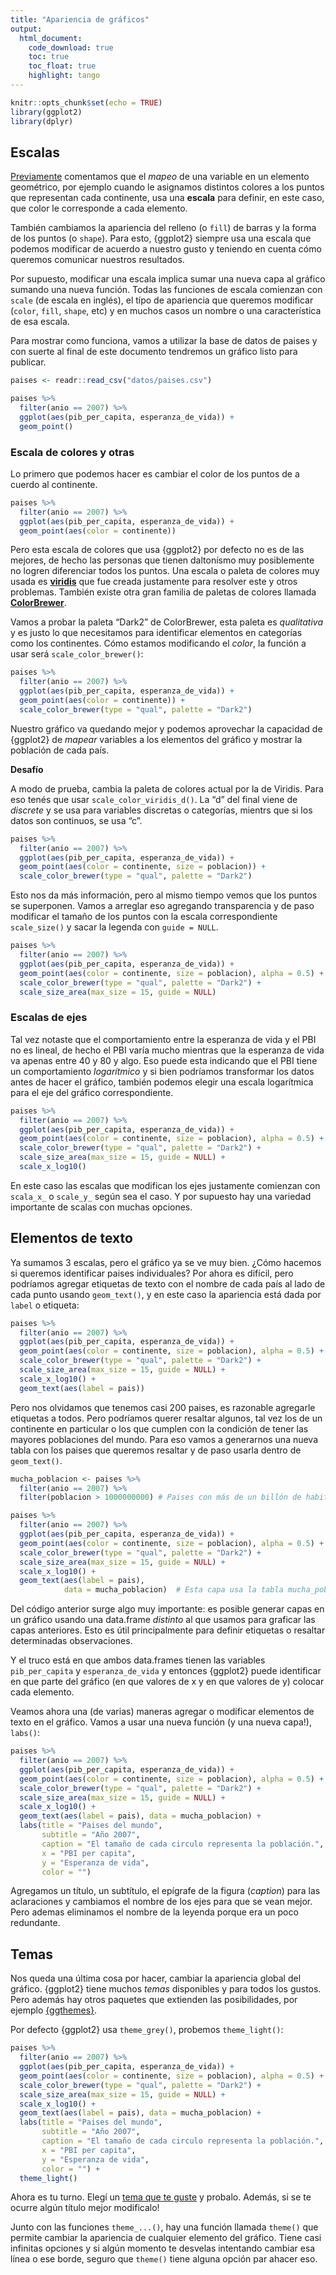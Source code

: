 ```yaml
---
title: "Apariencia de gráficos"
output: 
  html_document:
    code_download: true
    toc: true
    toc_float: true
    highlight: tango
---
```


```r
knitr::opts_chunk$set(echo = TRUE)
library(ggplot2)
library(dplyr)
```

## Escalas

[Previamente](06-graficos-I.html) comentamos que el *mapeo* de una variable en un elemento geométrico, por ejemplo cuando le asignamos distintos colores a los puntos que representan cada continente, usa una **escala** para definir, en este caso, que color le corresponde a cada elemento. 

También cambiamos la apariencia del relleno (o `fill`) de barras y la forma de los puntos (o `shape`). Para esto, {ggplot2} siempre usa una escala que podemos modificar de acuerdo a nuestro gusto y teniendo en cuenta cómo queremos comunicar nuestros resultados. 

Por supuesto, modificar una escala implica sumar una nueva capa al gráfico sumando una nueva función. Todas las funciones de escala comienzan con `scale` (de escala en inglés), el típo de apariencia que queremos modificar (`color`, `fill`, `shape`, etc) y en muchos casos un nombre o una característica de esa escala. 

Para mostrar como funciona, vamos a utilizar la base de datos de paises y con suerte al final de este documento tendremos un gráfico listo para publicar.

```r
paises <- readr::read_csv("datos/paises.csv")

paises %>% 
  filter(anio == 2007) %>% 
  ggplot(aes(pib_per_capita, esperanza_de_vida)) +
  geom_point()

```

### Escala de colores y otras

Lo primero que podemos hacer es cambiar el color de los puntos de a cuerdo al continente.

```r
paises %>% 
  filter(anio == 2007) %>% 
  ggplot(aes(pib_per_capita, esperanza_de_vida)) +
  geom_point(aes(color = continente))
```

Pero esta escala de colores que usa {ggplot2} por defecto no es de las mejores, de hecho las personas que tienen daltonísmo muy posiblemente no logren diferenciar todos los puntos. Una escala o paleta de colores muy usada es [**viridis**](https://cran.r-project.org/web/packages/viridis/vignettes/intro-to-viridis.html) que fue creada justamente para resolver este y otros problemas. También existe otra gran familia de paletas de colores llamada [**ColorBrewer**](https://colorbrewer2.org/).

Vamos a probar la paleta "Dark2" de ColorBrewer, esta paleta es *qualitativa* y es justo lo que necesitamos para identificar elementos en categorías como los continentes. Cómo estamos modificando el *color*, la función a usar será `scale_color_brewer()`:

```r
paises %>% 
  filter(anio == 2007) %>% 
  ggplot(aes(pib_per_capita, esperanza_de_vida)) +
  geom_point(aes(color = continente)) +
  scale_color_brewer(type = "qual", palette = "Dark2")
```

Nuestro gráfico va quedando mejor y podemos aprovechar la capacidad de {ggplot2} de *mapear* variables a los elementos del gráfico y mostrar la población de cada país.

::: {.alert .alert-info}
**Desafío**

A modo de prueba, cambia la paleta de colores actual por la de Viridis. Para eso tenés que usar `scale_color_viridis_d()`. La "d" del final viene de *discrete* y se usa para variables discretas o categorías, mientrs que si los datos son continuos, se usa "c".
:::

```r
paises %>% 
  filter(anio == 2007) %>% 
  ggplot(aes(pib_per_capita, esperanza_de_vida)) +
  geom_point(aes(color = continente, size = poblacion)) +
  scale_color_brewer(type = "qual", palette = "Dark2")
```

Esto nos da más información, pero al mismo tiempo vemos que los puntos se superponen. Vamos a arreglar eso agregando transparencia y de paso modificar el tamaño de los puntos con la escala correspondiente `scale_size()` y sacar la legenda con `guide = NULL`.

```r
paises %>% 
  filter(anio == 2007) %>% 
  ggplot(aes(pib_per_capita, esperanza_de_vida)) +
  geom_point(aes(color = continente, size = poblacion), alpha = 0.5) +
  scale_color_brewer(type = "qual", palette = "Dark2") +
  scale_size_area(max_size = 15, guide = NULL)
```

### Escalas de ejes

Tal vez notaste que el comportamiento entre la esperanza de vida y el PBI no es lineal, de hecho el PBI varía mucho mientras que la esperanza de vida va apenas entre 40 y 80 y algo. Eso puede esta indicando que el PBI tiene un comportamiento *logarítmico* y si bien podríamos transformar los datos antes de hacer el gráfico, también podemos elegir una escala logarítmica para el eje del gráfico correspondiente. 

```r
paises %>% 
  filter(anio == 2007) %>% 
  ggplot(aes(pib_per_capita, esperanza_de_vida)) +
  geom_point(aes(color = continente, size = poblacion), alpha = 0.5) +
  scale_color_brewer(type = "qual", palette = "Dark2") +
  scale_size_area(max_size = 15, guide = NULL) +
  scale_x_log10()
```

En este caso las escalas que modifican los ejes justamente comienzan con `scala_x_` o `scale_y_` según sea el caso. Y por supuesto hay una variedad importante de scalas con muchas opciones. 

## Elementos de texto

Ya sumamos 3 escalas, pero el gráfico ya se ve muy bien. ¿Cómo hacemos si queremos identificar paises individuales? Por ahora es difícil, pero podríamos agregar etiquetas de texto con el nombre de cada país al lado de cada punto usando `geom_text()`, y en este caso la apariencia está dada por `label` o etiqueta:

```r
paises %>% 
  filter(anio == 2007) %>% 
  ggplot(aes(pib_per_capita, esperanza_de_vida)) +
  geom_point(aes(color = continente, size = poblacion), alpha = 0.5) +
  scale_color_brewer(type = "qual", palette = "Dark2") +
  scale_size_area(max_size = 15, guide = NULL) +
  scale_x_log10() +
  geom_text(aes(label = pais)) 
```

Pero nos olvidamos que tenemos casi 200 paises, es razonable agregarle etiquetas a todos. Pero podríamos querer resaltar algunos, tal vez los de un continente en particular o los que cumplen con la condición de tener las mayores poblaciones del mundo. Para eso vamos a generarnos una nueva tabla con los paises que queremos resaltar y de paso usarla dentro de `geom_text()`.

```r
mucha_poblacion <- paises %>% 
  filter(anio == 2007) %>% 
  filter(poblacion > 1000000000) # Paises con más de un billón de habitantes!

paises %>% 
  filter(anio == 2007) %>% 
  ggplot(aes(pib_per_capita, esperanza_de_vida)) +
  geom_point(aes(color = continente, size = poblacion), alpha = 0.5) +
  scale_color_brewer(type = "qual", palette = "Dark2") +
  scale_size_area(max_size = 15, guide = NULL) +
  scale_x_log10() +
  geom_text(aes(label = pais), 
            data = mucha_poblacion)  # Esta capa usa la tabla mucha_población!
```

::: {.alert .alert-success}

Del código anterior surge algo muy importante: es posible generar capas en un gráfico usando una data.frame *distinto* al que usamos para graficar las capas anteriores. Esto es útil principalmente para definir etiquetas o resaltar determinadas observaciones. 

Y el truco está en que ambos data.frames tienen las variables `pib_per_capita` y `esperanza_de_vida` y entonces {ggplot2} puede identificar en que parte del gráfico (en que valores de x y en que valores de y) colocar cada elemento.
:::

Veamos ahora una (de varias) maneras agregar o modificar elementos de texto en el gráfico. Vamos a usar una nueva función (y una nueva capa!), `labs()`:

```r
paises %>% 
  filter(anio == 2007) %>% 
  ggplot(aes(pib_per_capita, esperanza_de_vida)) +
  geom_point(aes(color = continente, size = poblacion), alpha = 0.5) +
  scale_color_brewer(type = "qual", palette = "Dark2") +
  scale_size_area(max_size = 15, guide = NULL) +
  scale_x_log10() +
  geom_text(aes(label = pais), data = mucha_poblacion) +
  labs(title = "Paises del mundo",
       subtitle = "Año 2007",
       caption = "El tamaño de cada circulo representa la población.",
       x = "PBI per capita",
       y = "Esperanza de vida",
       color = "")
```

Agregamos un título, un subtítulo, el epígrafe de la figura (*caption*) para las aclaraciones y cambiamos el nombre de los ejes para que se vean mejor. Pero ademas eliminamos el nombre de la leyenda porque era un poco redundante. 

## Temas

Nos queda una última cosa por hacer, cambiar la apariencia global del gráfico. {ggplot2} tiene muchos *temas* disponibles y para todos los gustos. Pero además hay otros paquetes que extienden las posibilidades, por ejemplo [{ggthemes}](https://github.com/jrnold/ggthemes).

Por defecto {ggplot2} usa `theme_grey()`, probemos `theme_light()`:

```r
paises %>% 
  filter(anio == 2007) %>% 
  ggplot(aes(pib_per_capita, esperanza_de_vida)) +
  geom_point(aes(color = continente, size = poblacion), alpha = 0.5) +
  scale_color_brewer(type = "qual", palette = "Dark2") +
  scale_size_area(max_size = 15, guide = NULL) +
  scale_x_log10() +
  geom_text(aes(label = pais), data = mucha_poblacion) +
  labs(title = "Paises del mundo",
       subtitle = "Año 2007",
       caption = "El tamaño de cada circulo representa la población.",
       x = "PBI per capita",
       y = "Esperanza de vida",
       color = "") +
  theme_light()
```

::: {.alert .alert-info}

Ahora es tu turno. Elegí un [tema que te guste](https://es.r4ds.hadley.nz/images/visualization-themes.png){.alert-link} y probalo. Además, si se te ocurre algún título mejor modificalo! 
:::

::: {.alert .alert-success}

Junto con las funciones `theme_...()`, hay una función llamada `theme()` que permite cambiar la apariencia de cualquier elemento del gráfico. Tiene casi infinitas opciones y si algún momento te desvelas intentando cambiar esa línea o ese borde, seguro que `theme()` tiene alguna opción par ahacer eso.

:::
